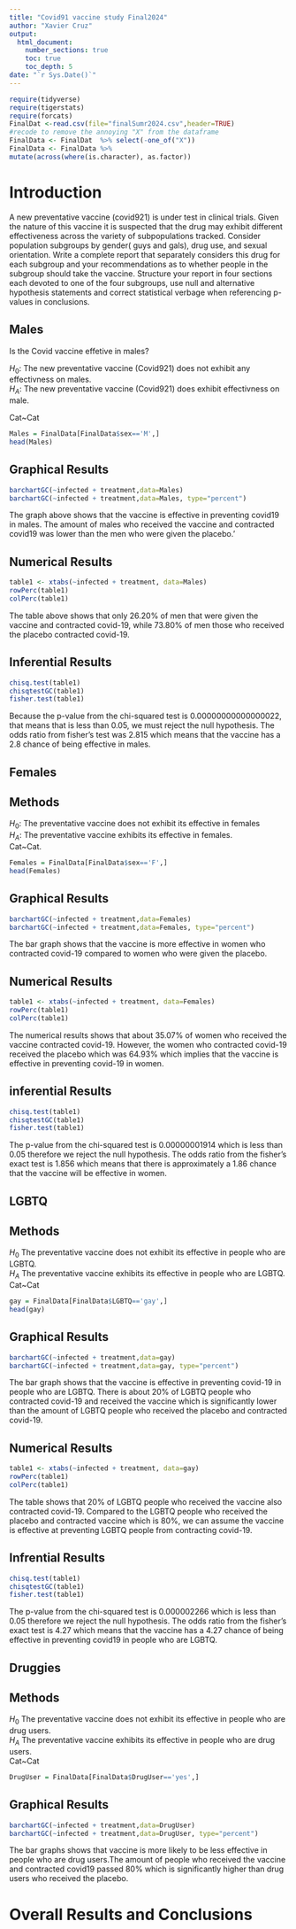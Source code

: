 ```yaml
---
title: "Covid91 vaccine study Final2024"
author: "Xavier Cruz"
output: 
  html_document:
    number_sections: true
    toc: true
    toc_depth: 5
date: "`r Sys.Date()`" 
---
```


```r
require(tidyverse)
require(tigerstats)
require(forcats)
FinalDat <-read.csv(file="finalSumr2024.csv",header=TRUE)
#recode to remove the annoying "X" from the dataframe
FinalData <- FinalDat  %>% select(-one_of("X"))
FinalData <- FinalData %>%
mutate(across(where(is.character), as.factor))
```

# Introduction

A new  preventative vaccine (covid921) is under test in clinical trials. Given the nature of this vaccine it is suspected that the drug may exhibit different effectiveness across the variety of subpopulations tracked. Consider population subgroups by gender( guys and gals), drug use, and sexual orientation. Write a complete report that separately considers this drug for each subgroup and your recommendations as to whether people in the subgroup should take the vaccine. Structure your report in four sections each devoted to one of the four subgroups, use null and alternative hypothesis statements and correct statistical verbage when referencing p-values in conclusions.

## Males

Is the Covid vaccine effetive in males?

$H_0$: The new preventative vaccine (Covid921) does not exhibit any effectivness on males.  
$H_A$: The new preventative vaccine (Covid921) does exhibit effectivness on male.  

Cat~Cat

```r
Males = FinalData[FinalData$sex=='M',]
head(Males)
```
## Graphical Results

```r
barchartGC(~infected + treatment,data=Males)
barchartGC(~infected + treatment,data=Males, type="percent")
```
The graph above shows that the vaccine is effective in preventing covid19 in males. The amount of males who received the vaccine and contracted covid19 was lower than the men who were given the placebo.'

## Numerical Results

```r
table1 <- xtabs(~infected + treatment, data=Males)
rowPerc(table1)
colPerc(table1)
```

The table above shows that only 26.20% of men that were given the vaccine and contracted covid-19, while 73.80% of men those who received the placebo contracted covid-19.

## Inferential Results  
```r
chisq.test(table1)
chisqtestGC(table1)
fisher.test(table1)
```

Because the p-value from the chi-squared test is 0.00000000000000022, that means that is less than 0.05, we must reject the null hypothesis. The odds ratio from fisher's test was 2.815 which means that the vaccine has a 2.8 chance of being effective in males.  


## Females

## Methods 
$H_0$: The preventative vaccine does not exhibit its effective in females        
$H_A$: The preventative vaccine exhibits its effective in females.  
Cat~Cat. 

```r
Females = FinalData[FinalData$sex=='F',]
head(Females)
```

## Graphical Results

```r
barchartGC(~infected + treatment,data=Females)
barchartGC(~infected + treatment,data=Females, type="percent")
```

The bar graph shows that the vaccine is more effective in women who contracted covid-19 compared to women who were given the placebo.

## Numerical Results  
```r
table1 <- xtabs(~infected + treatment, data=Females)
rowPerc(table1)
colPerc(table1)
```

The numerical results shows that about 35.07% of women who received the vaccine contracted covid-19. However, the women who contracted covid-19 received the placebo which was 64.93% which implies that the vaccine is effective in preventing covid-19 in women.   

## inferential Results   
```r
chisq.test(table1)
chisqtestGC(table1)
fisher.test(table1)
```

The p-value from the chi-squared test is 0.00000001914 which is less than 0.05 therefore we reject the null hypothesis. The odds ratio from the fisher's exact test is 1.856 which means that there is approximately a 1.86 chance that the vaccine will be effective in women.



## LGBTQ

## Methods 

$H_0$ The preventative vaccine does not exhibit its effective in people who are LGBTQ.        
$H_A$ The preventative vaccine exhibits its effective in people who are LGBTQ.    
Cat~Cat

```r
gay = FinalData[FinalData$LGBTQ=='gay',]
head(gay)
```


## Graphical Results 

```r
barchartGC(~infected + treatment,data=gay)
barchartGC(~infected + treatment,data=gay, type="percent")
```

The bar graph shows that the vaccine is effective in preventing covid-19 in people who are LGBTQ. There is about 20% of LGBTQ people who contracted covid-19 and received the vaccine which is significantly lower than the amount of LGBTQ people who received the placebo and contracted covid-19. 


## Numerical Results  
```r
table1 <- xtabs(~infected + treatment, data=gay)
rowPerc(table1)
colPerc(table1)
```

The table shows that 20% of LGBTQ people who received the vaccine also contracted covid-19. Compared to the LGBTQ people who received the placebo and contracted vaccine which is 80%, we can assume the vaccine is effective at preventing LGBTQ people from contracting covid-19.       

## Infrential Results

```r
chisq.test(table1)
chisqtestGC(table1)
fisher.test(table1)
```

The p-value from the chi-squared test is 0.000002266 which is less than 0.05 therefore we reject the null hypothesis. The odds ratio from the fisher's exact test is 4.27 which means that the vaccine has a 4.27 chance of being effective in preventing covid19 in people who are LGBTQ.   


## Druggies

## Methods  
$H_0$ The preventative vaccine does not exhibit its effective in people who are drug users.    
$H_A$ The preventative vaccine exhibits its effective in people who are drug users.  
Cat~Cat


```r
DrugUser = FinalData[FinalData$DrugUser=='yes',]
```

## Graphical Results    
```r
barchartGC(~infected + treatment,data=DrugUser)
barchartGC(~infected + treatment,data=DrugUser, type="percent")
```
The bar graphs shows that vaccine is more likely to be less effective in people who are drug users.The amount of people who received the vaccine and contracted covid19 passed 80% which is significantly higher than drug users who received the placebo. 


# Overall Results and Conclusions